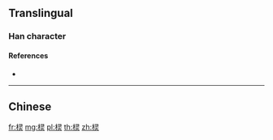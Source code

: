 {{also|欞|櫺}}
==Translingual==

===Han character===
{{Han char|rn=75|rad=木|as=07|sn=11|four=|canj=DSMF|ids=⿰木灵}}

====References====
* {{Han ref|kx=0531.131|hdz=21221.060|uh=68C2|ud=26818}}

----

==Chinese==
{{zh-see|欞}}

[[fr:棂]]
[[mg:棂]]
[[pl:棂]]
[[th:棂]]
[[zh:棂]]
